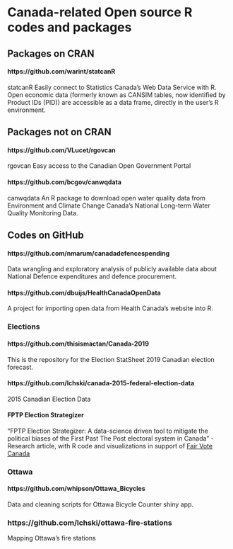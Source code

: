 
# Canada-related Open source R codes and packages




## Packages on CRAN


#### https://github.com/warint/statcanR
statcanR
Easily connect to Statistics Canada’s Web Data Service with R. Open economic data (formerly known as CANSIM tables, now identified by Product IDs (PID)) are accessible as a data frame, directly in the user’s R environment.



## Packages not on CRAN

#### https://github.com/VLucet/rgovcan 
rgovcan
Easy access to the Canadian Open Government Portal


#### https://github.com/bcgov/canwqdata
canwqdata
An R package to download open water quality data from Environment and Climate Change Canada’s National Long-term Water Quality Monitoring Data.



## Codes on GitHub

#### https://github.com/nmarum/canadadefencespending

Data wrangling and exploratory analysis of publicly available data about National Defence expenditures and defence procurement.



#### https://github.com/dbuijs/HealthCanadaOpenData

A project for importing open data from Health Canada's website into R.


### Elections 


#### https://github.com/thisismactan/Canada-2019

This is the repository for the Election StatSheet 2019 Canadian election forecast. 


#### https://github.com/lchski/canada-2015-federal-election-data
2015 Canadian Election Data




#### FPTP Election Strategizer 

"FPTP Election Strategizer: A data-science driven tool to mitigate the political biases of the First Past The Post  electoral system in Canada" -
Research article, with R code and visualizations in support of [Fair Vote Canada]("https://www.fairvote.ca)

### Ottawa

#### https://github.com/whipson/Ottawa_Bicycles

Data and cleaning scripts for Ottawa Bicycle Counter shiny app.

### https://github.com/lchski/ottawa-fire-stations

Mapping Ottawa’s fire stations

